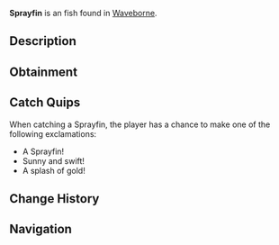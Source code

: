 {{FishInfobox
|image          = Sprayfin.png
|rarity         = Uncommon
|sea            = Second Sea
|location       = [[Waveborne]]
|sublocation    = 
|sources        = Fishing Rod
|radar_location = 
|prog_speed     = +8
|xp             = 45
|weather        = Clear
|time           = Day
|season         = Winter
|bait           = Minnow
|base_weight    = 14
|base_value     = 90
|weight_range   = 9
|base_chance    = 70
|base_resil     = 60
}}
'''Sprayfin''' is an {{Rarity|Uncommon}} fish found in [[Waveborne]].

== Description ==
{{Description|A vibrant yellow fish with dark yellow stripes, slashing through the water like a burst of sunlight.|Bestiary Entry}}

== Obtainment ==
{{Description|It swims under the rays of the sun.|Bestiary Hint}}
{{Fish Availability|
Waveborne
|top_rods      = 
Training Rod\306753.74\160058.83;
Flimsy Rod\269118.14\134976.85;
Free Spirit Rod\192109.54\12528.22;
Leviathan's Fang Rod\188757.29\17492.08;
Trident Rod\187159.44\16017.25;
Fischer's Rod\152365.92\16153.69;
Nocturnal Rod\90709.38\85285.12;
Firefly Rod\170358.78\16567.59;
Blazebringer Rod\166977.55\15473.76;
Verdant Shear Rod\165175.16\14944.83;
No-Life Rod\153938.4\13594.38;
Seraphic Rod\143228.87\12257.64;
Ethereal Prism Rod\141405.58\9152.97;
Depthseeker Rod\138930.23\13172.37;
Challenger's Rod\138699.39\12152.59;
Avalanche Rod\137430.41\13091.23;
Rod Of The Exalted One\136938.88\12372.64;
Rod Of The Forgotten Fang\136909.94\11623.12;
Volcanic Rod\135748.98\12300.16;
Zeus Rod\135177.97\12248.42;
Rod Of The Depths\134574.27\11468.26;
Steady Rod\125626.21\10834.95
|recommended   = Free Spirit Rod
}}

== Catch Quips ==
When catching a Sprayfin, the player has a chance to make one of the following exclamations:
* A Sprayfin!
* Sunny and swift!
* A splash of gold!

== Change History ==
{{Change History|{{subst:Current Version}}}}

== Navigation ==
{{Fish Navbox|Waveborne}}